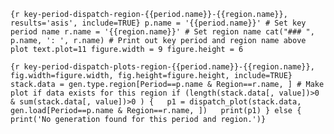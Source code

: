 
```{r key-period-dispatch-region-{{period.name}}-{{region.name}}, results='asis', include=TRUE}
p.name = '{{period.name}}' # Set key period name
r.name = '{{region.name}}' # Set region name
cat("### ", p.name, ': ', r.name) # Print out key period and region name above plot
text.plot=11
figure.width = 9
figure.height = 6
```

```{r key-period-dispatch-plots-region-{{period.name}}-{{region.name}}, fig.width=figure.width, fig.height=figure.height, include=TRUE}
stack.data = gen.type.region[Period==p.name & Region==r.name, ]
# Make plot if data exists for this region
if (length(stack.data[, value])>0 & sum(stack.data[, value])>0 ) {
  p1 = dispatch_plot(stack.data, gen.load[Period==p.name & Region==r.name, ])
  print(p1)
} else { print('No generation found for this period and region.')}
```



  
  